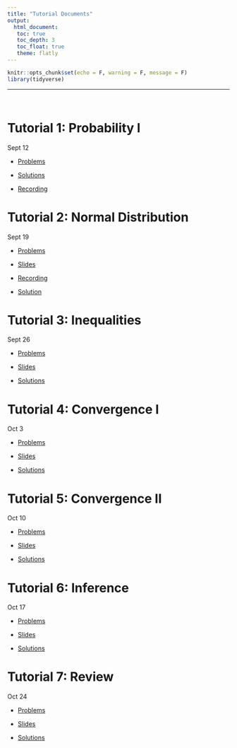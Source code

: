 ```yaml
---
title: "Tutorial Documents"
output: 
  html_document:
   toc: true
   toc_depth: 3
   toc_float: true
   theme: flatly
---
```


```r
knitr::opts_chunk$set(echo = F, warning = F, message = F)
library(tidyverse)
```

******


<br>

# Tutorial 1: Probability I 

Sept 12

* [Problems](https://drive.google.com/file/d/1e_9RM81e5hbpOA38mPHauCdPyex-30ZK/view?usp=sharing)

* [Solutions](https://drive.google.com/file/d/1vA2TELEEuQgoHrAdctwLIeWYMeBZwE2c/view?usp=sharing)

* [Recording](https://drive.google.com/file/d/1O9u52aw6GOmnAmQQzGgdSq66d9SenTDd/view?usp=sharing) 


# Tutorial 2: Normal Distribution 

Sept 19

* [Problems](https://drive.google.com/file/d/1qPYV7aAdA0zyXAq7SOqpCbZQrx-F8a2I/view?usp=sharing)

* [Slides](https://drive.google.com/file/d/1yFy7s1Y6xdYrVegFVjztiQWl-cdDPdFh/view?usp=sharing)

* [Recording](https://drive.google.com/file/d/1fnCUyGwCgCJSexbs7vYEFyfF7AQMEocX/view?usp=sharing)

* [Solution](https://drive.google.com/file/d/1-S8foAm1XkM_Zivpa7G67GV98UHCT0hh/view?usp=sharing)


# Tutorial 3: Inequalities

Sept 26

* [Problems](https://drive.google.com/file/d/1CgMK-aigr9YVOuKSdD2owRXiR1tJpNs-/view?usp=drive_link)

* [Slides](https://drive.google.com/file/d/1fspmRn7C0NAU-lpB62A7kG6Bs-g9JOjO/view?usp=drive_link)

* [Solutions](https://drive.google.com/file/d/1mv2F7bZq2mH8QprN07l2BgB0OKH6Lbb1/view?usp=sharing)


# Tutorial 4: Convergence I

Oct 3

* [Problems](https://drive.google.com/file/d/1pFBMT0e2qKan-EhCdBRVP5u0uwMQF6w8/view?usp=sharing)

* [Slides](https://drive.google.com/file/d/1xz29gHcgw2YNEU8eWFqsUBIGAmnCbmhB/view?usp=sharing)

* [Solutions](https://drive.google.com/file/d/1e8PU3rD5QGCx64__NGtA5TW-aJO8gwLN/view?usp=sharing)


# Tutorial 5: Convergence II

Oct 10

* [Problems](https://drive.google.com/file/d/1lMU5AFKJ2q44LPwNOO5MsO1VdeIkNxoo/view?usp=sharing)

* [Slides](https://drive.google.com/file/d/1CVuTUawzjdmntzhvJ9SK3Je9447W3SUc/view?usp=sharing)

* [Solutions](https://drive.google.com/file/d/1QgIyebk3hP-4pjwCUgVQ0FLWILRjNOeD/view?usp=sharing)


# Tutorial 6: Inference

Oct 17

* [Problems](https://drive.google.com/file/d/1VR3P3fUuPM-6jFQtOv_Sodxz6qUlqUTF/view?usp=sharing)

* [Slides](https://drive.google.com/file/d/1LmoRCcjXAxIYGUre8rt9sPaqyenlLmYE/view?usp=sharing)

* [Solutions](https://drive.google.com/file/d/1WkoGCJZAPS-eHE8vqXQofzsNRx7Y9gng/view?usp=sharing)


# Tutorial 7: Review

Oct 24

* [Problems](https://drive.google.com/file/d/1KlAejA2yr5GnPsHxGQ5cIseOnXI4cCM-/view?usp=sharing)

* [Slides](https://drive.google.com/file/d/1zIBip3EzWnpA4Inr92Yu4MJOLuoerRce/view?usp=sharing)

* [Solutions](https://drive.google.com/file/d/1GJyc7y1UCG4UnUC0l704vNFPAAEiVCa-/view?usp=sharing)


